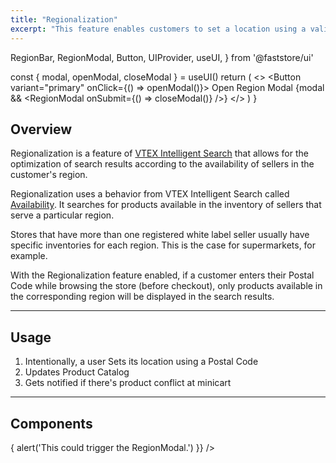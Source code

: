 ```yaml
---
title: "Regionalization"
excerpt: "This feature enables customers to set a location using a valid Postal Code."
---
```


  RegionBar,
  RegionModal,
  Button,
  UIProvider,
  useUI,
} from '@faststore/ui'


  const { modal, openModal, closeModal } = useUI()
  return (
    <>
      <Button variant="primary" onClick={() => openModal()}>
        Open Region Modal
      </Button>
      {modal && <RegionModal onSubmit={() => closeModal()} />}
    </>
  )
}


## Overview

Regionalization is a feature of [VTEX Intelligent Search](https://help.vtex.com/en/tracks/vtex-intelligent-search--19wrbB7nEQcmwzDPl1l4Cb/3qgT47zY08biLP3d5os3DG) that allows for the optimization of search results according to the availability of sellers in the customer's region.

Regionalization uses a behavior from VTEX Intelligent Search called [Availability](https://help.vtex.com/en/tracks/vtex-intelligent-search--19wrbB7nEQcmwzDPl1l4Cb/7LMQbWK5nElIkXo0NK8Kux). It searches for products available in the inventory of sellers that serve a particular region.

Stores that have more than one registered white label seller usually have specific inventories for each region. This is the case for supermarkets, for example.

With the Regionalization feature enabled, if a customer enters their Postal Code while browsing the store (before checkout), only products available in the corresponding region will be displayed in the search results.

---

## Usage

1. Intentionally, a user Sets its location using a Postal Code
2. Updates Product Catalog
3. Gets notified if there's product conflict at minicart

---

## Components

<SectionList grid="column" columns={2}>
  <SectionItem
    title="Region Bar"
    description="The RegionBar is a custom Button, usually used on mobile devices only. It should trigger the RegionModal."
    actionPath="/components/molecules/region-bar"
  >
    <RegionBar
      postalCode={'151515'}
      onButtonClick={() => {
        alert('This could trigger the RegionModal.')
      }}
    />
  </SectionItem>
  <SectionItem
    title="Region Modal"
    description="It's a modal with some region configurations."
    actionPath="/components/organisms/region-modal"
  >
    <UIProvider>
      <RegionModalUsage />
    </UIProvider>
  </SectionItem>
</SectionList>

